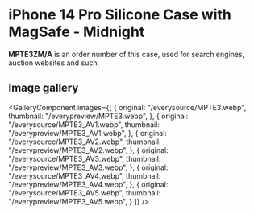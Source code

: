 
# iPhone 14 Pro Silicone Case with MagSafe - Midnight

<Callout type='info' emoji='👉🏻'>**MPTE3ZM/A** is an order number of this case, used for search engines, auction websites and such.</Callout>

## Image gallery

<GalleryComponent
    images={[
      {
        original: "/everysource/MPTE3.webp",
        thumbnail: "/everypreview/MPTE3.webp",
      },
      {
        original: "/everysource/MPTE3_AV1.webp",
        thumbnail: "/everypreview/MPTE3_AV1.webp",
      },
      {
        original: "/everysource/MPTE3_AV2.webp",
        thumbnail: "/everypreview/MPTE3_AV2.webp",
      },
      {
        original: "/everysource/MPTE3_AV3.webp",
        thumbnail: "/everypreview/MPTE3_AV3.webp",
      },
      {
        original: "/everysource/MPTE3_AV4.webp",
        thumbnail: "/everypreview/MPTE3_AV4.webp",
      },
      {
        original: "/everysource/MPTE3_AV5.webp",
        thumbnail: "/everypreview/MPTE3_AV5.webp",
      }
    ]}
  />
